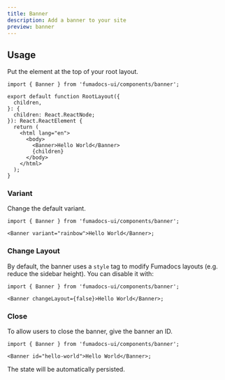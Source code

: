 ```yaml
---
title: Banner
description: Add a banner to your site
preview: banner
---
```


## Usage

Put the element at the top of your root layout.

```tsx
import { Banner } from 'fumadocs-ui/components/banner';

export default function RootLayout({
  children,
}: {
  children: React.ReactNode;
}): React.ReactElement {
  return (
    <html lang="en">
      <body>
        <Banner>Hello World</Banner>
        {children}
      </body>
    </html>
  );
}
```

### Variant

Change the default variant.

```tsx
import { Banner } from 'fumadocs-ui/components/banner';

<Banner variant="rainbow">Hello World</Banner>;
```

### Change Layout

By default, the banner uses a `style` tag to modify Fumadocs layouts (e.g. reduce the sidebar height).
You can disable it with:

```tsx
import { Banner } from 'fumadocs-ui/components/banner';

<Banner changeLayout={false}>Hello World</Banner>;
```

### Close

To allow users to close the banner, give the banner an ID.

```tsx
import { Banner } from 'fumadocs-ui/components/banner';

<Banner id="hello-world">Hello World</Banner>;
```

The state will be automatically persisted.
